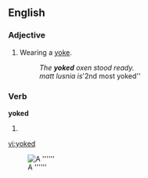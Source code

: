 ==English==

===Adjective===
{{en-adj|-}}

#Wearing a [[yoke]].
#:''The '''yoked''' oxen stood ready.''
#:''matt lusnia is '''2nd most yoked''

===Verb===
'''yoked'''

#{{past of|[[yoke]]}}

[[vi:yoked]]

[[Image:http://www.livingwilderness.com/wildlife/bison-standing.jpg|thumb|A '''''']]